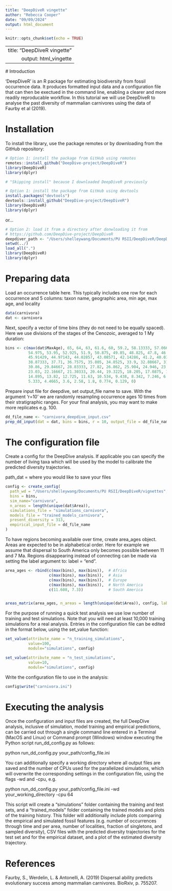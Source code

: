 ```yaml
---
title: "DeepDiveR vingette"
author: "Rebecca Cooper"
date: "09/09/2024"
output: html_document
---
```


```r
knitr::opts_chunk$set(echo = TRUE)
```

---
  title: "DeepDiveR vingette"
  output: html_vingette
---
  
  # Introduction
    
  'DeepDiveR' is an R package for estimating biodiversity from fossil occurrence data. It produces formatted input data and a configuration file that can then be exectued in the command line, enabling a clearer and more readily reproducable workflow.
  In this tutorial we will use DeepDiveR to analyse the past diversity of mammalian carnivores using the data of Faurby et al (2019). 
  
# Installation  

To install the library, use the package remotes or by downloading from the GitHub repository:
  
```r
# Option 1: install the package from GitHub using remotes
remotes::install_github("DeepDive-project/DeepDiveR")
library(DeepDiveR)
library(dplyr)

# "Skipping install" because I downloaded DeepDiveR previously
```


```r
# Option 1: install the package from GitHub using devtools
install.packages("devtools")
devtools::install_github("DeepDive-project/DeepDiveR")
library(DeepDiveR)
library(dplyr)
```

or...

```r
# Option 2: load it from a directory after donwloading it from
# https://github.com/DeepDive-project/DeepDiveR
deepdiver_path <- "/Users/shelleywang/Documents/PU RSII/DeepDiveR/DeepDiveR.Rproj"
setwd(../)
load_all(".")
library(DeepDiveR)
library(dplyr)
```

# Preparing data

Load an occurrence table here.
This typically includes one row for each occurrence and 5 columns: taxon name, geographic area, min age, max age, and locality

```r
data(carnivora)
dat <- carnivora
```

Next, specify a vector of time bins (they do not need to be equally spaced). Here we use divisions of the stages of the Cenozoic, averaged to 1 My duration:

```r
bins <- c(max(dat$MaxAge), 65, 64, 63, 61.6, 60, 59.2, 58.13333, 57.06667, 56, 
          54.975, 53.95, 52.925, 51.9, 50.875, 49.85, 48.825, 47.8, 46.85714, 
          45.91429, 44.97143, 44.02857, 43.08571, 42.14286, 41.2, 40.03667, 
          38.87333, 37.71, 36.7575, 35.805, 34.8525, 33.9, 32.88667, 31.87333, 
          30.86, 29.84667, 28.83333, 27.82, 26.862, 25.904, 24.946, 23.988, 
          23.03, 22.16667, 21.30333, 20.44, 19.3225, 18.205, 17.0875, 15.97, 
          14.895, 13.82, 12.725, 11.63, 10.534, 9.438, 8.342, 7.246, 6.2895, 
          5.333, 4.4665, 3.6, 2.58, 1.8, 0.774, 0.129, 0)
```

Prepare input file for deepdive, set output_file name to save. With the argument 'r=10' we are randomly resampling occurrence ages 10 times from their stratigraphic ranges. For your final analysis, you may want to make more replicates e.g. 100.

```r
dd_file_name <- "carnivora_deepdive_input.csv"
prep_dd_input(dat = dat, bins = bins, r = 10, output_file = dd_file_name)
```

# The configuration file

Create a config for the DeepDive analysis. If applicable you can specify the number of living taxa which will be used by the model to calibrate the predicted diversity trajectories.

path_dat = where you would like to save your files

```r
config <- create_config(
  path_wd = "/Users/shelleywang/Documents/PU RSII/DeepDiveR/vignettes", # This was path_dat
  bins = bins,
  sim_name="carnivora",
  n_areas = length(unique(dat$Area)),
  simulations_file = "simulations_carnivora", 
  models_file = "trained_models_carnivora", 
  present_diversity = 313,
  empirical_input_file = dd_file_name
)
```

To have regions becoming available over time, create area_ages object. Areas are expected to be in alphabetical order.
Here for example we assume that dispersal to South America only becomes possible between 11 and 7 Ma.
Regions disappearing instead of connecting can be made via setting the label argument to: label = "end".

```r
area_ages <- rbind(c(max(bins), max(bins)),  # Africa 
                   c(max(bins), max(bins)),  # Asia
                   c(max(bins), max(bins)),  # Europe
                   c(max(bins), max(bins)),  # North America
                   c(11.608, 7.3))           # South America 


areas_matrix(area_ages, n_areas = length(unique(dat$Area)), config, label="start")
```

For the purpose of running a quick test analysis we use low number of training and test simulations.
Note that you will need at least 10,000 training simulations for a real analysis. Entries in the configuration file can be edited in the format below, using the set_value function:

```r
set_value(attribute_name = "n_training_simulations", 
          value=100, 
          module="simulations", config)

set_value(attribute_name = "n_test_simulations", 
          value=10, 
          module="simulations", config)
```

Write the configuration file to use in the analysis:

```r
config$write("carnivora.ini")
```  

# Executing the analysis

Once the configuration and input files are created, the full DeepDive analysis, inclusive of simulation, model training and empirical predictions, can be carried out through a single command line entered in a Terminal (MacOS and Linux) or Command prompt (Windows) window executing the Python script run_dd_config.py as follows:
  
python run_dd_config.py your_path/config_file.ini

You can additionally specify a working directory where all output files are saved and the number of CPUs used for the parallelized simulations, which will overwrite the corresponding settings in the configuration file, using the flags -wd and -cpu, e.g.

python run_dd_config.py your_path/config_file.ini -wd your_working_directory -cpu 64

This script will create a "simulations" folder containing the training and test sets, and a "trained_models" folder containing the trained models and plots of the training history. This folder will additionally include plots comparing the empirical and simulated fossil features (e.g. number of occurrences through time and per area, number of localities, fraction of singletons, and sampled diversity), CSV files with the predicted diversity trajectories for the test set and for the empirical dataset, and a plot of the estimated diversity trajectory.


# References
Faurby, S., Werdelin, L. & Antonelli, A. (2019) Dispersal ability predicts evolutionary success among mammalian carnivores. BioRxiv, p. 755207.